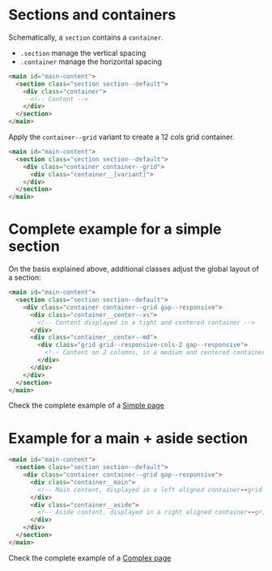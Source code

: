 
<Meta title="Layouts/General" />

# Sections and containers

Schematically, a `section` contains a `container`.

- `.section` manage the vertical spacing
- `.container` manage the horizontal spacing

```html
<main id="main-content">
  <section class="section section--default">
    <div class="container">
      <!-- Content -->
    </div>
  </section>
</main>
```

Apply the `container--grid` variant to create a 12 cols grid container.

```html
<main id="main-content">
  <section class="section section--default">
    <div class="container container--grid">
      <div class="container__[variant]">
    </div>
  </section>
</main>
```

# Complete example for a simple section

On the basis explained above, additional classes adjust the global layout of a section:

```html
<main id="main-content">
  <section class="section section--default">
    <div class="container container--grid gap--responsive">
      <div class="container__center--xs">
        <!-- Content displayed in a tight and centered container -->
      </div>
      <div class="container__center--md">
        <div class="grid grid--responsive-cols-2 gap--responsive">
          <!-- Content on 2 columns, in a medium and centered container -->
        </div>
      </div>
    </div>
  </section>
</main>
```

Check the complete example of a <a href="?path=/docs/pages-detail-page-simple--example">Simple page</a>

# Example for a main + aside section

```html
<main id="main-content">
  <section class="section section--default">
    <div class="container container--grid gap--responsive">
      <div class="container__main">
        <!-- Main content, displayed in a left aligned container--grid -->
      </div>
      <div class="container__aside">
        <!-- Aside content, displayed in a right aligned container--grid -->
      </div>
    </div>
  </section>
</main>
```

Check the complete example of a <a href="?path=/docs/pages-detail-page-complex--example">Complex page</a>
